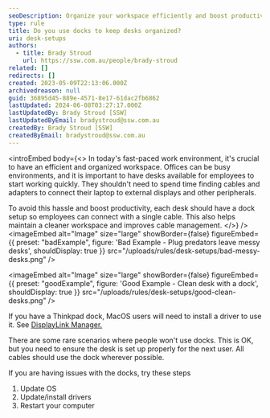 ```yaml
---
seoDescription: Organize your workspace efficiently and boost productivity with desk docks that keep desks tidy and cables managed.
type: rule
title: Do you use docks to keep desks organized?
uri: desk-setups
authors:
  - title: Brady Stroud
    url: https://ssw.com.au/people/brady-stroud
related: []
redirects: []
created: 2023-05-09T22:13:06.000Z
archivedreason: null
guid: 36895d45-889e-4571-8e17-61dac2fb6862
lastUpdated: 2024-06-08T03:27:17.000Z
lastUpdatedBy: Brady Stroud [SSW]
lastUpdatedByEmail: bradystroud@ssw.com.au
createdBy: Brady Stroud [SSW]
createdByEmail: bradystroud@ssw.com.au
---
```


<introEmbed
  body={<>
In today's fast-paced work environment, it's crucial to have an efficient and organized workspace. Offices can be busy environments, and it is important to have desks available for employees to start working quickly. They shouldn't need to spend time finding cables and adapters to connect their laptop to external displays and other peripherals.

To avoid this hassle and boost productivity, each desk should have a dock setup so employees can connect with a single cable. This also helps maintain a cleaner workspace and improves cable management.
  </>}
/>
<imageEmbed
  alt="Image"
  size="large"
  showBorder={false}
  figureEmbed={{
    preset: "badExample",
    figure: 'Bad Example - Plug predators leave messy desks',
    shouldDisplay: true
  }}
  src="/uploads/rules/desk-setups/bad-messy-desks.png"
/>

<imageEmbed
  alt="Image"
  size="large"
  showBorder={false}
  figureEmbed={{
    preset: "goodExample",
    figure: 'Good Example - Clean desk with a dock',
    shouldDisplay: true
  }}
  src="/uploads/rules/desk-setups/good-clean-desks.png"
/>

If you have a Thinkpad dock, MacOS users will need to install a driver to use it.
See [DisplayLink Manager.](https://www.synaptics.com/products/displaylink-graphics/downloads/macos)

There are some rare scenarios where people won't use docks. This is OK, but you need to ensure the desk is set up properly for the next user. All cables should use the dock wherever possible.

If you are having issues with the docks, try these steps

1. Update OS
2. Update/install drivers
3. Restart your computer
